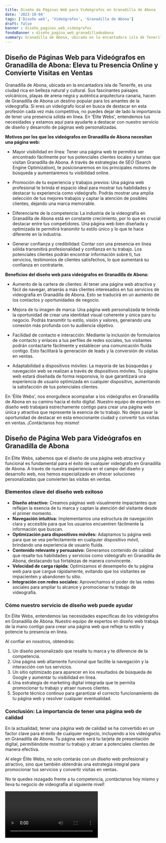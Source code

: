 ```yaml
---
title: Diseño de Páginas Web para Videógrafos en Granadilla de Abona
date: '2023-10-04'
tags: ['Diseño web', 'Videógrafos', 'Granadilla de Abona']
draft: false
banner : diseño_paginas_web_videógrafos
fondoBanner : diseño_pagina_web_granadilladeabona
summary: Granadilla de Abona, ubicada en la encantadora isla de Tenerife, es una ciudad rica en belleza natural y cultural. Sus fascinantes paisajes volcánicos, playas de arena negra y auténtica arquitectura canaria, hacen de Granadilla de Abona un destino popular para los amantes de la videografía. Si eres un videógrafo local en busca de destacar en esta profesión cada vez más competitiva, no puedes dejar de lado la importancia de tener una presencia sólida en línea. En 'Élite Webs', entendemos tus necesidades y estamos aquí para ayudarte a destacar con nuestro servicio de diseño y desarrollo de páginas web personalizadas.
---
```


## Diseño de Páginas Web para Videógrafos en Granadilla de Abona: Eleva tu Presencia Online y Convierte Visitas en Ventas

Granadilla de Abona, ubicada en la encantadora isla de Tenerife, es una ciudad rica en belleza natural y cultural. Sus fascinantes paisajes volcánicos, playas de arena negra y auténtica arquitectura canaria, hacen de Granadilla de Abona un destino popular para los amantes de la videografía. Si eres un videógrafo local en busca de destacar en esta profesión cada vez más competitiva, no puedes dejar de lado la importancia de tener una presencia sólida en línea. En 'Élite Webs', entendemos tus necesidades y estamos aquí para ayudarte a destacar con nuestro servicio de diseño y desarrollo de páginas web personalizadas.

**Motivos por los que los videógrafos en Granadilla de Abona necesitan una página web:**

- Mayor visibilidad en línea: Tener una página web te permitirá ser encontrado fácilmente por tus potenciales clientes locales y turistas que visitan Granadilla de Abona. A través de estrategias de SEO (Search Engine Optimization), te posicionaremos en los principales motores de búsqueda y aumentaremos tu visibilidad online.

- Promoción de tu experiencia y trabajos previos: Una página web profesional te brinda el espacio ideal para mostrar tus habilidades y destacar tu experiencia como videógrafo. Podrás mostrar una amplia selección de tus mejores trabajos y captar la atención de posibles clientes, dejando una marca memorable.

- Diferenciarte de la competencia: La industria de la videografía en Granadilla de Abona está en constante crecimiento, por lo que es crucial destacar entre tus competidores. Una página web bien diseñada y optimizada te permitirá transmitir tu estilo único y lo que te hace diferente en la industria.

- Generar confianza y credibilidad: Contar con una presencia en línea sólida transmitirá profesionalidad y confianza en tu trabajo. Los potenciales clientes podrán encontrar información sobre ti, tus servicios, testimonios de clientes satisfechos, lo que aumentará su confianza en contratarte.

**Beneficios del diseño web para videógrafos en Granadilla de Abona:**

- Aumento de la cartera de clientes: Al tener una página web atractiva y fácil de navegar, atraerás a más clientes interesados en tus servicios de videografía en Granadilla de Abona. Esto se traducirá en un aumento de los contactos y oportunidades de negocio.

- Mejora de tu imagen de marca: Una página web personalizada te brinda la oportunidad de crear una identidad visual coherente y única para tu negocio. Podrás transmitir tu estilo, visión y valores, generando una conexión más profunda con tu audiencia objetivo.

- Facilidad de contacto e interacción: Mediante la inclusión de formularios de contacto y enlaces a tus perfiles de redes sociales, tus visitantes podrán contactarte fácilmente y establecer una comunicación fluida contigo. Esto facilitará la generación de leads y la conversión de visitas en ventas.

- Adaptabilidad a dispositivos móviles: La mayoría de las búsquedas y navegación web se realizan a través de dispositivos móviles. Tu página web estará diseñada de forma responsiva, lo que garantizará una experiencia de usuario optimizada en cualquier dispositivo, aumentando la satisfacción de tus potenciales clientes.

En 'Élite Webs', nos enorgullece acompañar a los videógrafos en Granadilla de Abona en su camino hacia el éxito digital. Nuestro equipo de expertos en diseño web trabajará estrechamente contigo para crear una página web única y atractiva que represente la esencia de tu trabajo. No dejes pasar la oportunidad de destacar en esta emocionante ciudad y convertir tus visitas en ventas. ¡Contáctanos hoy mismo!

<GifSeo />

<Cta />

## Diseño de Página Web para Videógrafos en Granadilla de Abona

En Élite Webs, sabemos que el diseño de una página web atractiva y funcional es fundamental para el éxito de cualquier videógrafo en Granadilla de Abona. A través de nuestra experiencia en el campo del diseño y desarrollo web, nos hemos especializado en ofrecer soluciones personalizadas que convierten las visitas en ventas.

### Elementos clave del diseño web exitoso

- **Diseño atractivo:** Creamos páginas web visualmente impactantes que reflejan la esencia de tu marca y captan la atención del visitante desde el primer momento.
- **Navegación intuitiva:** Implementamos una estructura de navegación clara y accesible para que los usuarios encuentren fácilmente la información que buscan.
- **Optimización para dispositivos móviles:** Adaptamos tu página web para que se vea perfectamente en cualquier dispositivo móvil, brindando una experiencia de usuario fluida.
- **Contenido relevante y persuasivo:** Generamos contenido de calidad que resalte tus habilidades y servicios como videógrafo en Granadilla de Abona, destacando tus fortalezas de manera convincente.
- **Velocidad de carga rápida:** Optimizamos el desempeño de tu página web para que cargue rápidamente, evitando que los visitantes se impacienten y abandonen tu sitio.
- **Integración con redes sociales:** Aprovechamos el poder de las redes sociales para ampliar tu alcance y promocionar tu trabajo de videografía.

### Cómo nuestro servicio de diseño web puede ayudar

En Élite Webs, entendemos las necesidades específicas de los videógrafos en Granadilla de Abona. Nuestro equipo de expertos en diseño web trabaja de la mano contigo para crear una página web que refleje tu estilo y potencie tu presencia en línea.

Al confiar en nosotros, obtendrás:

1. Un diseño personalizado que resalte tu marca y te diferencie de la competencia.
2. Una página web altamente funcional que facilite la navegación y la interacción con tus servicios.
3. Un sitio optimizado para aparecer en los resultados de búsqueda de Google y aumentar tu visibilidad en línea.
4. Una estrategia de marketing digital integrada que te permita promocionar tu trabajo y atraer nuevos clientes.
5. Soporte técnico continuo para garantizar el correcto funcionamiento de tu página web y resolver cualquier eventualidad.

### Conclusión: La importancia de tener una página web de calidad

En la actualidad, tener una página web de calidad se ha convertido en un factor clave para el éxito de cualquier negocio, incluyendo a los videógrafos en Granadilla de Abona. Tu página web será tu tarjeta de presentación digital, permitiéndote mostrar tu trabajo y atraer a potenciales clientes de manera efectiva.

Al elegir Élite Webs, no solo contarás con un diseño web profesional y atractivo, sino que también obtendrás una estrategia integral para promocionar tus servicios y convertir visitas en ventas.

No te quedes rezagado frente a tu competencia, ¡contáctanos hoy mismo y lleva tu negocio de videografía al siguiente nivel!

<Video />

<CtaBot job='Videógrafos' city='Granadilla de Abona'/>

<Gmaps query='Granadilla de Abona+españa+maps' />